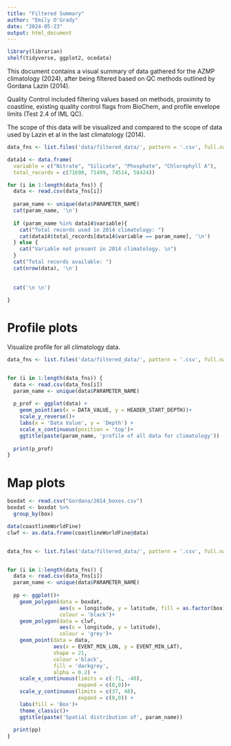 ```yaml
---
title: "Filtered Summary"
author: "Emily O'Grady"
date: "2024-05-23"
output: html_document
---
```


```r
library(librarian)
shelf(tidyverse, ggplot2, ocedata)
```
This document contains a visual summary of data gathered for the AZMP climatology (2024), after
being filtered based on QC methods outlined by Gordana Lazin (2014).

Quality Control included filtering values based on methods, proximity to coastline, existing
quality control flags from BioChem, and profile envelope limits (Test 2.4 of IML QC).

The scope of this data will be visualized and compared to the scope of data used by Lazin et al in the last climatology (2014).


```r

data_fns <- list.files('data/filtered_data/', pattern = '.csv', full.names = TRUE)

data14 <- data.frame(
  variable = c("Nitrate", "Silicate", "Phosphate", "Chlorophyll A"),
  total_records = c(71698, 71499, 74514, 58424))

for (i in 1:length(data_fns)) {
  data <- read.csv(data_fns[i])
  
  param_name <- unique(data$PARAMETER_NAME)
  cat(param_name, '\n')
  
  if (param_name %in% data14$variable){
    cat("Total records used in 2014 climatology: ")
    cat(data14$total_records[data14$variable == param_name], '\n')
  } else {
    cat("Variable not present in 2014 climatology. \n")
  }
  cat("Total records available: ")
  cat(nrow(data), '\n')
  
  
  cat('\n \n')
  
}

```





# Profile plots

Visualize profile for all climatology data.

```r
data_fns <- list.files('data/filtered_data/', pattern = '.csv', full.names = TRUE)


for (i in 1:length(data_fns)) {
  data <- read.csv(data_fns[i])
  param_name <- unique(data$PARAMETER_NAME)
  
  p_prof <- ggplot(data) +
    geom_point(aes(x = DATA_VALUE, y = HEADER_START_DEPTH))+
    scale_y_reverse()+
    labs(x = 'Data Value', y = 'Depth') +
    scale_x_continuous(position = 'top')+
    ggtitle(paste(param_name, 'profile of all data for climatology'))
    
  print(p_prof)
}


```


# Map plots

```r
boxdat <- read.csv("Gordana/2014_boxes.csv")
boxdat <- boxdat %>%
  group_by(box)

data(coastlineWorldFine)
clwf <- as.data.frame(coastlineWorldFine@data)


data_fns <- list.files('data/filtered_data/', pattern = '.csv', full.names = TRUE)


for (i in 1:length(data_fns)) {
  data <- read.csv(data_fns[i])
  param_name <- unique(data$PARAMETER_NAME)
  
  pp <- ggplot()+
    geom_polygon(data = boxdat,
                 aes(x = longitude, y = latitude, fill = as.factor(box)),
                 colour = 'black')+
    geom_polygon(data = clwf,
                 aes(x = longitude, y = latitude),
                 colour = 'grey')+
    geom_point(data = data,
               aes(x = EVENT_MIN_LON, y = EVENT_MIN_LAT),
               shape = 21,
               colour ='black',
               fill = 'darkgrey',
               alpha = 0.2) +
    scale_x_continuous(limits = c(-71, -48),
                       expand = c(0,0))+
    scale_y_continuous(limits = c(37, 48),
                       expand = c(0,0)) +
    labs(fill = 'Box')+
    theme_classic()+
    ggtitle(paste('Spatial distribution of', param_name))
  
  print(pp)
}

```





